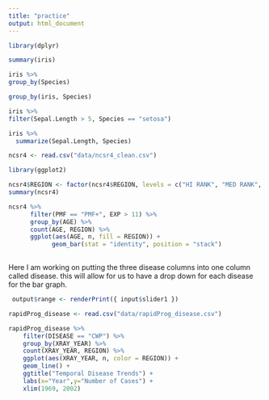 ```yaml
---
title: "practice"
output: html_document
---
```


```r
library(dplyr)
```

```r
summary(iris)
```

```r
iris %>%
group_by(Species)
```

```r
group_by(iris, Species)
```

```r
iris %>%
filter(Sepal.Length > 5, Species == "setosa")
```
```r
iris %>%
  summarize(Sepal.Length, Species)
```

```r
ncsr4 <- read.csv("data/ncsr4_clean.csv")
```

```r
library(ggplot2)
```

```r
ncsr4$REGION <- factor(ncsr4$REGION, levels = c("HI RANK", "MED RANK", "LOW RANK"))
summary(ncsr4)
```


```r
ncsr4 %>%
      filter(PMF == "PMF+", EXP > 11) %>%
      group_by(AGE) %>%
      count(AGE, REGION) %>%
      ggplot(aes(AGE, n, fill = REGION)) +
            geom_bar(stat = "identity", position = "stack") 
            
```

Here I am working on putting the three disease columns into one column called disease. this will allow for us to have a drop down for each disease for the bar graph.
```r
 output$range <- renderPrint({ input$slider1 })
```
```r
rapidProg_disease <- read.csv("data/rapidProg_disease.csv")
```

```r
rapidProg_disease %>%
    filter(DISEASE == "CWP") %>%
    group_by(XRAY_YEAR) %>%
    count(XRAY_YEAR, REGION) %>%
    ggplot(aes(XRAY_YEAR, n, color = REGION)) +
    geom_line() +
    ggtitle("Temporal Disease Trends") +
    labs(x="Year",y="Number of Cases") +
    xlim(1969, 2002)

```


```r
```

